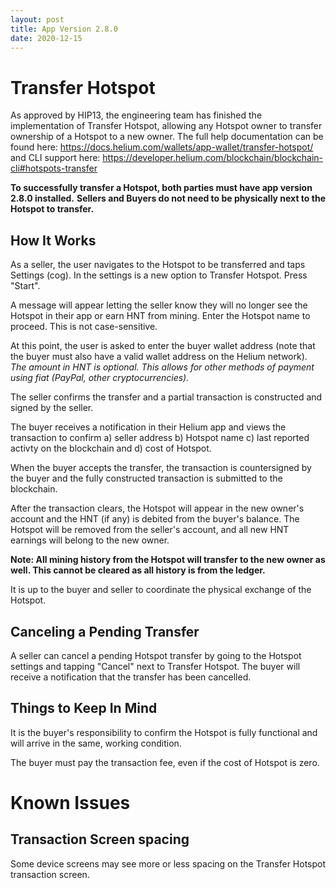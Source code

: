 ```yaml
---
layout: post
title: App Version 2.8.0
date: 2020-12-15
---
```


# Transfer Hotspot

As approved by HIP13, the engineering team has finished the implementation of Transfer Hotspot,
allowing any Hotspot owner to transfer ownership of a Hotspot to a new owner. The full help
documentation can be found here: https://docs.helium.com/wallets/app-wallet/transfer-hotspot/ and
CLI support here: https://developer.helium.com/blockchain/blockchain-cli#hotspots-transfer

<!--truncate-->

**To successfully transfer a Hotspot, both parties must have app version 2.8.0 installed.**
**Sellers and Buyers do not need to be physically next to the Hotspot to transfer.**

## How It Works

As a seller, the user navigates to the Hotspot to be transferred and taps Settings (cog). In the
settings is a new option to Transfer Hotspot. Press "Start".

A message will appear letting the seller know they will no longer see the Hotspot in their app or
earn HNT from mining. Enter the Hotspot name to proceed. This is not case-sensitive.

At this point, the user is asked to enter the buyer wallet address (note that the buyer must also
have a valid wallet address on the Helium network). _The amount in HNT is optional. This allows for
other methods of payment using fiat (PayPal, other cryptocurrencies)._

The seller confirms the transfer and a partial transaction is constructed and signed by the seller.

The buyer receives a notification in their Helium app and views the transaction to confirm a) seller
address b) Hotspot name c) last reported activty on the blockchain and d) cost of Hotspot.

When the buyer accepts the transfer, the transaction is countersigned by the buyer and the fully
constructed transaction is submitted to the blockchain.

After the transaction clears, the Hotspot will appear in the new owner's account and the HNT (if
any) is debited from the buyer's balance. The Hotspot will be removed from the seller's account, and
all new HNT earnings will belong to the new owner.

**Note: All mining history from the Hotspot will transfer to the new owner as well. This cannot be
cleared as all history is from the ledger.**

It is up to the buyer and seller to coordinate the physical exchange of the Hotspot.

## Canceling a Pending Transfer

A seller can cancel a pending Hotspot transfer by going to the Hotspot settings and tapping "Cancel"
next to Transfer Hotspot. The buyer will receive a notification that the transfer has been
cancelled.

## Things to Keep In Mind

It is the buyer's responsibility to confirm the Hotspot is fully functional and will arrive in the
same, working condition.

The buyer must pay the transaction fee, even if the cost of Hotspot is zero.

# Known Issues

## Transaction Screen spacing

Some device screens may see more or less spacing on the Transfer Hotspot transaction screen.

